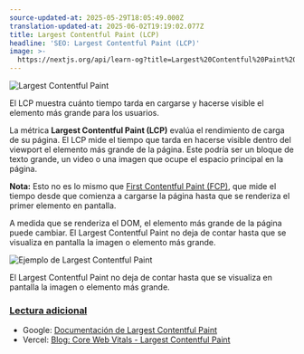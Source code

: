 ```yaml
---
source-updated-at: 2025-05-29T18:05:49.000Z
translation-updated-at: 2025-06-02T19:19:02.077Z
title: Largest Contentful Paint (LCP)
headline: 'SEO: Largest Contentful Paint (LCP)'
image: >-
  https://nextjs.org/api/learn-og?title=Largest%20Contentful%20Paint%20(LCP)&amp;chapter=18
---
```


![Largest Contentful Paint](https://h8DxKfmAPhn8O0p3.public.blob.vercel-storage.com/learn/pages-router/seo/lcp.png)

El LCP muestra cuánto tiempo tarda en cargarse y hacerse visible el elemento más grande para los usuarios.

La métrica **Largest Contentful Paint (LCP)** evalúa el rendimiento de carga de su página. El LCP mide el tiempo que tarda en hacerse visible dentro del viewport el elemento más grande de la página. Este podría ser un bloque de texto grande, un video o una imagen que ocupe el espacio principal en la página.

**Nota:** Esto no es lo mismo que [First Contentful Paint (FCP)](https://web.dev/fcp/), que mide el tiempo desde que comienza a cargarse la página hasta que se renderiza el primer elemento en pantalla.

A medida que se renderiza el DOM, el elemento más grande de la página puede cambiar. El Largest Contentful Paint no deja de contar hasta que se visualiza en pantalla la imagen o elemento más grande.

![Ejemplo de Largest Contentful Paint](https://h8DxKfmAPhn8O0p3.public.blob.vercel-storage.com/learn/pages-router/seo/lcp-example.png)

El Largest Contentful Paint no deja de contar hasta que se visualiza en pantalla la imagen o elemento más grande.

### [Lectura adicional](#further-reading)

*   Google: [Documentación de Largest Contentful Paint](https://web.dev/lcp/)
*   Vercel: [Blog: Core Web Vitals - Largest Contentful Paint](https://vercel.com/blog/core-web-vitals#largest-contentful-paint)